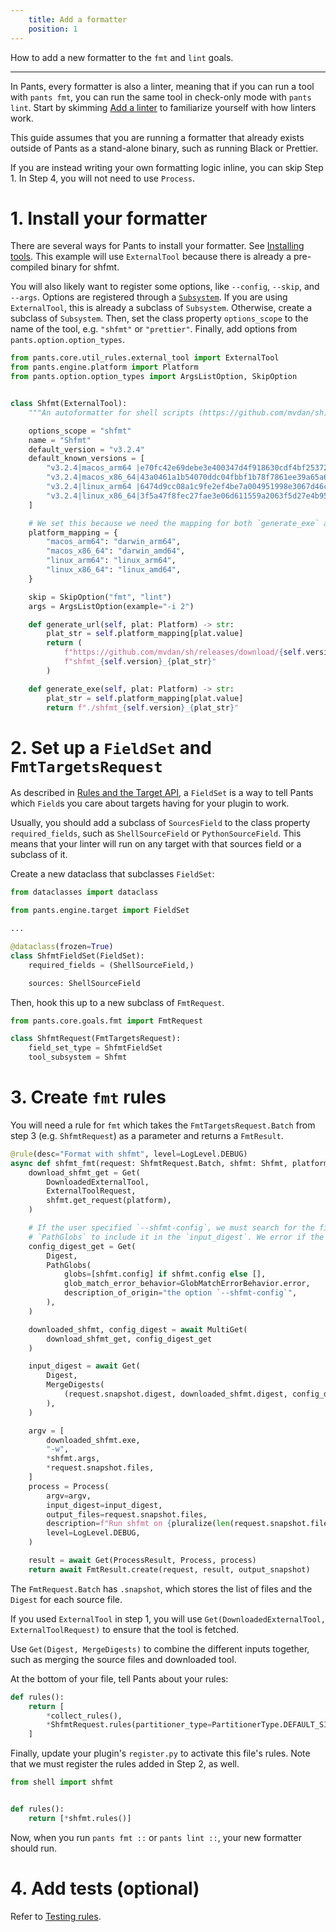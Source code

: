 ```yaml
---
    title: Add a formatter
    position: 1
---
```


How to add a new formatter to the `fmt` and `lint` goals.

---

In Pants, every formatter is also a linter, meaning that if you can run a tool with `pants fmt`,
you can run the same tool in check-only mode with `pants lint`.
Start by skimming [Add a linter](doc:plugins-lint-goal) to familiarize yourself with how linters work.

This guide assumes that you are running a formatter that already exists outside of Pants as a stand-alone binary, such as running Black or Prettier.

If you are instead writing your own formatting logic inline, you can skip Step 1. In Step 4, you will not need to use `Process`.

# 1. Install your formatter

There are several ways for Pants to install your formatter. See [Installing tools](doc:rules-api-installing-tools).
This example will use `ExternalTool` because there is already a pre-compiled binary for shfmt.

You will also likely want to register some options, like `--config`, `--skip`, and `--args`.
Options are registered through a [`Subsystem`](doc:rules-api-subsystems).
If you are using `ExternalTool`, this is already a subclass of `Subsystem`.
Otherwise, create a subclass of `Subsystem`. Then, set the class property `options_scope` to the
name of the tool, e.g. `"shfmt"` or `"prettier"`. Finally, add options from `pants.option.option_types`.

```python
from pants.core.util_rules.external_tool import ExternalTool
from pants.engine.platform import Platform
from pants.option.option_types import ArgsListOption, SkipOption


class Shfmt(ExternalTool):
    """An autoformatter for shell scripts (https://github.com/mvdan/sh)."""

    options_scope = "shfmt"
    name = "Shfmt"
    default_version = "v3.2.4"
    default_known_versions = [
        "v3.2.4|macos_arm64 |e70fc42e69debe3e400347d4f918630cdf4bf2537277d672bbc43490387508ec|2998546",
        "v3.2.4|macos_x86_64|43a0461a1b54070ddc04fbbf1b78f7861ee39a65a61f5466d15a39c4aba4f917|2980208",
        "v3.2.4|linux_arm64 |6474d9cc08a1c9fe2ef4be7a004951998e3067d46cf55a011ddd5ff7bfab3de6|2752512",
        "v3.2.4|linux_x86_64|3f5a47f8fec27fae3e06d611559a2063f5d27e4b9501171dde9959b8c60a3538|2797568",
    ]

    # We set this because we need the mapping for both `generate_exe` and `generate_url`.
    platform_mapping = {
        "macos_arm64": "darwin_arm64",
        "macos_x86_64": "darwin_amd64",
        "linux_arm64": "linux_arm64",
        "linux_x86_64": "linux_amd64",
    }

    skip = SkipOption("fmt", "lint")
    args = ArgsListOption(example="-i 2")

    def generate_url(self, plat: Platform) -> str:
        plat_str = self.platform_mapping[plat.value]
        return (
            f"https://github.com/mvdan/sh/releases/download/{self.version}/"
            f"shfmt_{self.version}_{plat_str}"
        )

    def generate_exe(self, plat: Platform) -> str:
        plat_str = self.platform_mapping[plat.value]
        return f"./shfmt_{self.version}_{plat_str}"
```

# 2. Set up a `FieldSet` and `FmtTargetsRequest`

As described in [Rules and the Target API](doc:rules-api-and-target-api), a `FieldSet` is a way to tell Pants which `Field`s you care about targets having for your plugin to work.

Usually, you should add a subclass of `SourcesField` to the class property `required_fields`, such as `ShellSourceField` or `PythonSourceField`. This means that your linter will run on any target with that sources field or a subclass of it.

Create a new dataclass that subclasses `FieldSet`:

```python
from dataclasses import dataclass

from pants.engine.target import FieldSet

...

@dataclass(frozen=True)
class ShfmtFieldSet(FieldSet):
    required_fields = (ShellSourceField,)

    sources: ShellSourceField
```

Then, hook this up to a new subclass of `FmtRequest`.

```python
from pants.core.goals.fmt import FmtRequest

class ShfmtRequest(FmtTargetsRequest):
    field_set_type = ShfmtFieldSet
    tool_subsystem = Shfmt
```

# 3. Create `fmt` rules

You will need a rule for `fmt` which takes the `FmtTargetsRequest.Batch` from step 3  (e.g. `ShfmtRequest`) as a parameter and returns a `FmtResult`.

```python
@rule(desc="Format with shfmt", level=LogLevel.DEBUG)
async def shfmt_fmt(request: ShfmtRequest.Batch, shfmt: Shfmt, platform: Platform) -> FmtResult:
    download_shfmt_get = Get(
        DownloadedExternalTool,
        ExternalToolRequest,
        shfmt.get_request(platform),
    )

    # If the user specified `--shfmt-config`, we must search for the file they specified with
    # `PathGlobs` to include it in the `input_digest`. We error if the file cannot be found.
    config_digest_get = Get(
        Digest,
        PathGlobs(
            globs=[shfmt.config] if shfmt.config else [],
            glob_match_error_behavior=GlobMatchErrorBehavior.error,
            description_of_origin="the option `--shfmt-config`",
        ),
    )

    downloaded_shfmt, config_digest = await MultiGet(
        download_shfmt_get, config_digest_get
    )

    input_digest = await Get(
        Digest,
        MergeDigests(
            (request.snapshot.digest, downloaded_shfmt.digest, config_digest)
        ),
    )

    argv = [
        downloaded_shfmt.exe,
        "-w",
        *shfmt.args,
        *request.snapshot.files,
    ]
    process = Process(
        argv=argv,
        input_digest=input_digest,
        output_files=request.snapshot.files,
        description=f"Run shfmt on {pluralize(len(request.snapshot.files), 'file')}.",
        level=LogLevel.DEBUG,
    )

    result = await Get(ProcessResult, Process, process)
    return await FmtResult.create(request, result, output_snapshot)
```

The `FmtRequest.Batch` has `.snapshot`, which stores the list of files and the `Digest` for each source file.

If you used `ExternalTool` in step 1, you will use `Get(DownloadedExternalTool, ExternalToolRequest)` to ensure that the tool is fetched.

Use `Get(Digest, MergeDigests)` to combine the different inputs together, such as merging the source files and downloaded tool.

At the bottom of your file, tell Pants about your rules:

```python
def rules():
    return [
      	*collect_rules(),
        *ShfmtRequest.rules(partitioner_type=PartitionerType.DEFAULT_SINGLE_PARTITION),
    ]
```

Finally, update your plugin's `register.py` to activate this file's rules. Note that we must register the rules added in Step 2, as well.

```python pants-plugins/shell/register.py
from shell import shfmt


def rules():
    return [*shfmt.rules()]
```

Now, when you run `pants fmt ::` or `pants lint ::`, your new formatter should run.

# 4. Add tests (optional)

Refer to [Testing rules](doc:rules-api-testing).